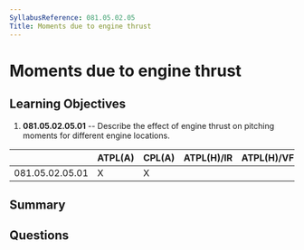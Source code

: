 ```yaml
---
SyllabusReference: 081.05.02.05
Title: Moments due to engine thrust
---
```


# Moments due to engine thrust

## Learning Objectives

1.  **081.05.02.05.01** -- Describe the effect of engine thrust on pitching
    moments for different engine locations.

|                 | ATPL(A) | CPL(A) | ATPL(H)/IR | ATPL(H)/VFR | CPL(H) | IR | CBIR(A) |
| --------------- | ------- | ------ | ---------- | ----------- | ------ | -- | ------- |
| 081.05.02.05.01 | X       | X      |            |             |        |    |         |

## Summary

## Questions
